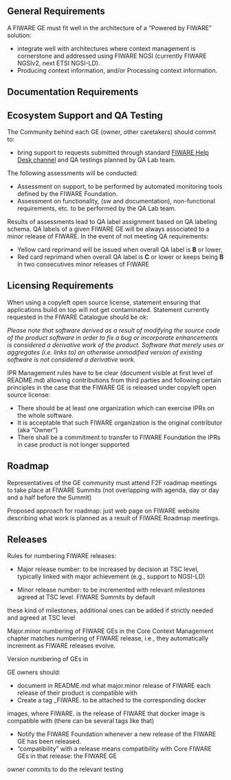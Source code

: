 == General Requirements ==

A FIWARE GE must fit well in the architecture of a “Powered by FIWARE” solution:

* integrate well with architectures where context management is cornerstone and addressed using FIWARE NGSI (currently FIWARE NGSIv2, next ETSI NGSI-LD). 
* Producing context information, and/or Processing context information.

== Documentation Requirements ==


== Ecosystem Support and QA Testing ==

The Community behind each GE (owner, other caretakers) should commit to:

* bring support to requests submitted through standard [mailto:fiware-help@lists.fiware.org FIWARE Help Desk channel] and QA testings planned by QA Lab team.

The following assessments will be conducted:

* Assessment on support, to be performed by automated monitoring tools defined by the FIWARE Foundation.
* Assessment on functionality, (sw and documentation), non-functional requirements, etc. to be performed by the QA Lab team.

Results of assessments lead to QA label assignment based on QA labeling schema. QA labels of a given FIWARE GE will be always associated to a minor release of FIWARE.
In the event of not meeting QA requirements:

* Yellow card reprimand will be issued when overall QA label is '''B''' or lower,
* Red card reprimand when overall QA label is '''C''' or lower or keeps being '''B''' in two consecutives minor releases of FIWARE

== Licensing Requirements ==

When using a copyleft open source license, statement ensuring that applications build on top will not get contaminated.
Statement currently requested in the FIWARE Catalogue should be ok:

<i>
Please note that software derived as a result of modifying the source code of the 
<name-of-product> product software in order to fix a bug or incorporate enhancements is
considered a derivative work of the product. Software that merely uses or aggregates (i.e. links to)
an otherwise unmodified version of existing software is not considered a derivative work.
</i>


IPR Management rules have to be clear (document visible at first level of README.md)
allowing contributions from third parties and following certain principles in the case that
the FIWARE GE is released under copyleft open source license:

* There should be at least one organization which can exercise IPRs on the whole software.
* It is acceptable that such FIWARE organization is the original contributor (aka “Owner”)
* There shall be a commitment to transfer to FIWARE Foundation the IPRs in case product is not longer supported

== Roadmap ==

Representatives of the GE community must attend F2F roadmap meetings to
take place at FIWARE Summits (not overlapping with agenda, day or day and a half
before the Summit)

Proposed approach for roadmap: just web page on FIWARE website describing what
work is planned as a result of FIWARE Roadmap meetings.


== Releases ==

Rules for numbering FIWARE releases:

* Major release number: to be increased by decision at TSC level, typically linked with major achievement (e.g., support to NGSI-LD)

* Minor release number: to be incremented with relevant milestones agreed at TSC level. FIWARE Summits by default
these kind of milestones, additional ones can be added if strictly needed and agreed at TSC level

Major.minor numbering of FIWARE GEs in the Core Context Management chapter matches numbering of
FIWARE release, i.e., they automatically increment as FIWARE releases evolve.

Version numbering of GEs in 

GE owners should:

* document in README.md what major.minor release of FIWARE each release of their product is compatible with
* Create a tag <product release number>_FIWARE<major>.<minor> to be attached to the corresponding docker
images, where FIWARE<major>.<minor> is the release of FIWARE that docker image is compatible with (there can
be several tags like that)
* Notify the FIWARE Foundation whenever a new release of the FIWARE GE has been released.
* ”compatibility” with a release means compatibility with Core FIWARE GEs in that release: the FIWARE GE
owner commits to do the relevant testing
